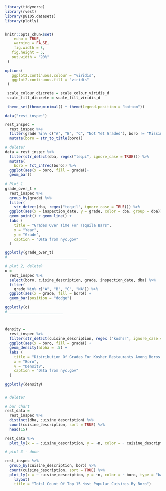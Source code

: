 ```r
library(tidyverse)
library(rvest)
library(p8105.datasets)
library(plotly)


knitr::opts_chunk$set(
 	echo = TRUE,
 	warning = FALSE,
 	fig.width = 8, 
   fig.height = 6,
   out.width = "90%"
 )

options(
   ggplot2.continuous.colour = "viridis",
   ggplot2.continuous.fill = "viridis"
 )

 scale_colour_discrete = scale_colour_viridis_d
 scale_fill_discrete = scale_fill_viridis_d

 theme_set(theme_minimal() + theme(legend.position = "bottom"))
```


```r
data("rest_inspec")

rest_inspec =
  rest_inspec %>%
  filter(grade %in% c("A", "B", "C", "Not Yet Graded"), boro != "Missing") %>% 
  mutate(boro = str_to_title(boro))

# delete?
data = rest_inspec %>% 
  filter(str_detect(dba, regex("tequi", ignore_case = TRUE))) %>% 
  mutate(
    boro = fct_infreq(boro)) %>% 
  ggplot(aes(x = boro, fill = grade))+
  geom_bar()
  
# Plot 1
grade_over_t = 
  rest_inspec %>% 
  group_by(grade) %>% 
  filter(
    str_detect(dba, regex("tequil", ignore_case = TRUE))) %>% 
  ggplot(aes(x = inspection_date, y = grade, color = dba, group = dba))+
  geom_point() + geom_line() +
  labs (
    title = "Grades Over Time For Tequila Bars",
    x = "Year",
    y = "Grade",
    caption = "Data from nyc.gov"
  )

ggplotly(grade_over_t)
# ___________________________________

# plot 2, delete?
o = 
  rest_inspec %>% 
  select(boro, cuisine_description, grade, inspection_date, dba) %>% 
  filter(
    grade %in% c("A", "B", "C", "NA")) %>% 
  ggplot(aes(x = grade, fill = boro)) +
  geom_bar(position = "dodge")

ggplotly(o)
# ________________________



density = 
  rest_inspec %>% 
  filter(str_detect(cuisine_description, regex ("kosher", ignore_case = TRUE))) %>% 
  ggplot(aes(x = boro, fill = grade)) +
  geom_density(alpha = .5) +
  labs (
    title = "Distribution Of Grades For Kosher Restaurants Among Boros ",
    x = "Boro",
    y = "Density",
    caption = "Data from nyc.gov"
  )

ggplotly(density)


# delete?

# bar chart
rest_data = 
  rest_inspec %>% 
  distinct(dba, cuisine_description) %>% 
  count(cuisine_description, sort = TRUE) %>% 
  head(15)
  
rest_data %>% 
  plot_ly(x = ~ cuisine_description, y = ~n, color = ~ cuisine_description, type = "bar", alpha = 0.8)

# plot 3 - done

rest_inspec %>% 
  group_by(cuisine_description, boro) %>% 
  count(cuisine_description, sort = TRUE) %>% 
  plot_ly(x = ~ cuisine_description, y = ~n, color = ~ boro, type = "bar") %>% 
    layout(
    title = "Total Count Of Top 15 Most Popular Cuisines By Boro")
```


